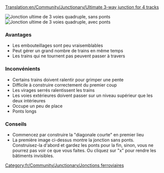 [[Translation:en/Community/Junctionary/Ultimate 3-way junction for 4 tracks]]

{{fr/Community/Junctionary/Menu de Croisements}}

[[File:en/Community/Junctionary/Ultimate 3way junction for4nobridges.png|frame|none|Jonction ultime de 3 voies quadruple, sans ponts]]
[[File:en/Community/Junctionary/Ultimate 3way junction for4bridges.png|frame|none|Jonction ultime de 3 voies quadruple, avec ponts]]

===Avantages===
*Les embouteillages sont peu vraisemblables
*Peut gérer un grand nombre de trains en même temps
*Les trains qui ne tournent pas peuvent passer à travers

===Inconvénients===
*Certains trains doivent ralentir pour grimper une pente
*Difficile à construire correctement du premier coup
*Les virages serrés ralentissent les trains
*Les voies extérieures doivent passer sur un niveau supérieur que les deux intérieures
*Occupe un peu de place
*Ponts longs

===Conseils===
*Commencez par construire la "diagonale courte" en premier lieu
*La première image ci-dessus montre la jonction sans ponts. Construisez-la d'abord et gardez les ponts pour la fin, sinon, vous ne pourrez pas voir ce que vous faites. Ou cliquez sur "x"  pour rendre les bâtiments invisibles.

[[Category:fr/Community/Junctionary/Jonctions ferroviaires]]